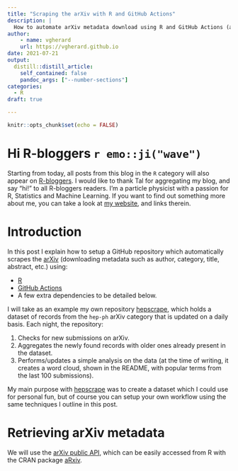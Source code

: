 ```yaml
---
title: "Scraping the arXiv with R and GitHub Actions"
description: |
  How to automate arXiv metadata download using R and GitHub Actions (and a little bit of Python.)   
author:
    - name: vgherard
    url: https://vgherard.github.io
date: 2021-07-21
output:
  distill::distill_article:
    self_contained: false
    pandoc_args: ["--number-sections"]
categories:
  - R
draft: true

---
```



```r
knitr::opts_chunk$set(echo = FALSE)
```

# Hi R-bloggers `r emo::ji("wave")` {.unnumbered}

Starting from today, all posts from this blog in the `R` category will also appear on [R-bloggers](https://www.r-bloggers.com/). I would like to thank Tal for aggregating my blog, and say "hi!" to all R-bloggers readers. I'm a particle physicist with a passion for R, Statistics and Machine Learning. If you want to find out something more about me, you can take a look at [my website](https://vgherard.github.io), and links therein.

# Introduction

In this post I explain how to setup a GitHub repository which automatically scrapes the [arXiv](https://arxiv.org) (downloading metadata such as author, category, title, abstract, etc.) using:

- [R](https://www.r-project.org/)
- [GitHub Actions](https://github.com/features/actions)
- A few extra dependencies to be detailed below.

I will take as an example my own repository [hepscrape](https://github.com/vgherard/hepscrape/), which holds a dataset of records from the `hep-ph` arXiv category that is updated on a daily basis. Each night, the repository:

1. Checks for new submissions on arXiv.
1. Aggregates the newly found records with older ones already present in the dataset.
1. Performs/updates a simple analysis on the data (at the time of writing, it creates a word cloud, shown in the README, with popular terms from the last 100 submissions).

My main purpose with [hepscrape](https://github.com/vgherard/hepscrape/) was to create a dataset which I could use for personal fun, but of course you can setup your own workflow using the same techniques I outline in this post.

# Retrieving arXiv metadata

We will use the [arXiv public API](https://arxiv.org/help/api), which can be easily accessed from R with the CRAN package [aRxiv](https://CRAN.R-project.org/package=aRxiv).


